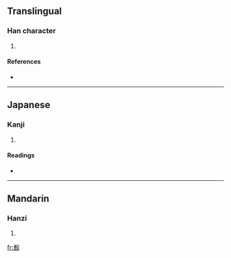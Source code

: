 ==Translingual==

===Han character===
{{Han char|rn=79|rad=殳|as=09|sn=13|four=|canj=十日竹弓水 (JAHNE)}}

# {{defn|Han|sort=殳09}}

====References====
* {{Han ref|kx=0586.080|dkj=16650|dj=0978.140|hdz=32161.030|uh=6BBE|ud=27582}}

----

==Japanese==

===Kanji===
{{ja-kanji|grade=|rs=殳09}}

# {{defn|Japanese|sort=殳09}}

====Readings====
* {{ja-readings|on=[[しゅん]] (shun)|kun=[[きずく]] (kizuku)}}

----

==Mandarin==

===Hanzi===
{{cmn-hanzi|pin=[[huì]] ([[hui4]]), [[jùn]] ([[jun4]])|wg=hui<sup>4</sup>, chün<sup>4</sup>}}

# {{defn|Mandarin|sort=殳09}}

[[fr:殾]]